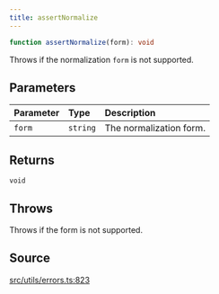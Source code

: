 ```yaml
---
title: assertNormalize
---
```


```ts
function assertNormalize(form): void
```

Throws if the normalization `form` is not supported.

## Parameters

| Parameter | Type | Description |
| :------ | :------ | :------ |
| `form` | `string` | The normalization form. |

## Returns

`void`

## Throws

Throws if the form is not supported.

## Source

[src/utils/errors.ts:823](https://github.com/dominant-strategies/quais-6.js/blob/95934f9b18ff90a0666dd9772179b612f2ad5510/src/utils/errors.ts#L823)
